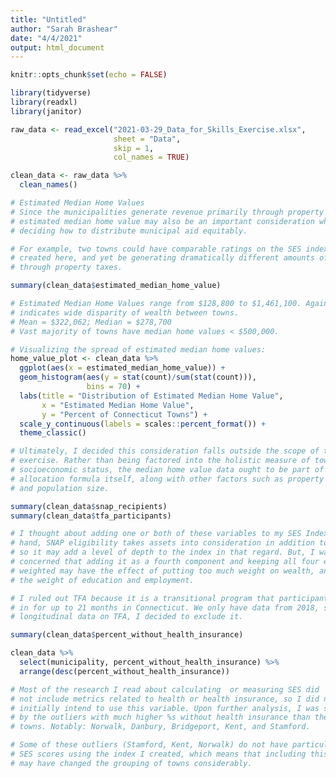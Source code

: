 ```yaml
---
title: "Untitled"
author: "Sarah Brashear"
date: "4/4/2021"
output: html_document
---
```


```r
knitr::opts_chunk$set(echo = FALSE)
```

```r
library(tidyverse)
library(readxl)
library(janitor)
```

```r
raw_data <- read_excel("2021-03-29_Data_for_Skills_Exercise.xlsx",
                       sheet = "Data",
                       skip = 1,
                       col_names = TRUE)

clean_data <- raw_data %>%
  clean_names() 
```

```r
# Estimated Median Home Values
# Since the municipalities generate revenue primarily through property taxes,
# estimated median home value may also be an important consideration when 
# deciding how to distribute municipal aid equitably. 

# For example, two towns could have comparable ratings on the SES index I've
# created here, and yet be generating dramatically different amounts of revenue
# through property taxes. 

summary(clean_data$estimated_median_home_value)

# Estimated Median Home Values range from $128,800 to $1,461,100. Again, this
# indicates wide disparity of wealth between towns.
# Mean = $322,062; Median = $278,700
# Vast majority of towns have median home values < $500,000.

# Visualizing the spread of estimated median home values:
home_value_plot <- clean_data %>%
  ggplot(aes(x = estimated_median_home_value)) +
  geom_histogram(aes(y = stat(count)/sum(stat(count))),
                 bins = 70) +
  labs(title = "Distribution of Estimated Median Home Value",
       x = "Estimated Median Home Value",
       y = "Percent of Connecticut Towns") +
  scale_y_continuous(labels = scales::percent_format()) +
  theme_classic()

# Ultimately, I decided this consideration falls outside the scope of the skills 
# exercise. Rather than being factored into the holistic measure of town 
# socioeconomic status, the median home value data ought to be part of the 
# allocation formula itself, along with other factors such as property tax rates 
# and population size. 
```

```r
summary(clean_data$snap_recipients)
summary(clean_data$tfa_participants)

# I thought about adding one or both of these variables to my SES Index. On one
# hand, SNAP eligibility takes assets into consideration in addition to income,
# so it may add a level of depth to the index in that regard. But, I was 
# concerned that adding it as a fourth component and keeping all four equally
# weighted may have the effect of putting too much weight on wealth, and reduce
# the weight of education and employment. 

# I ruled out TFA because it is a transitional program that participants engage
# in for up to 21 months in Connecticut. We only have data from 2018, so without
# longitudinal data on TFA, I decided to exclude it. 
```

```r
summary(clean_data$percent_without_health_insurance)

clean_data %>%
  select(municipality, percent_without_health_insurance) %>%
  arrange(desc(percent_without_health_insurance))

# Most of the research I read about calculating  or measuring SES did
# not include metrics related to health or health insurance, so I did not 
# initially intend to use this variable. Upon further analysis, I was surprised
# by the outliers with much higher %s without health insurance than the other 
# towns. Notably: Norwalk, Danbury, Bridgeport, Kent, and Stamford.

# Some of these outliers (Stamford, Kent, Norwalk) do not have particularly low 
# SES scores using the index I created, which means that including this metric 
# may have changed the grouping of towns considerably. 
```

